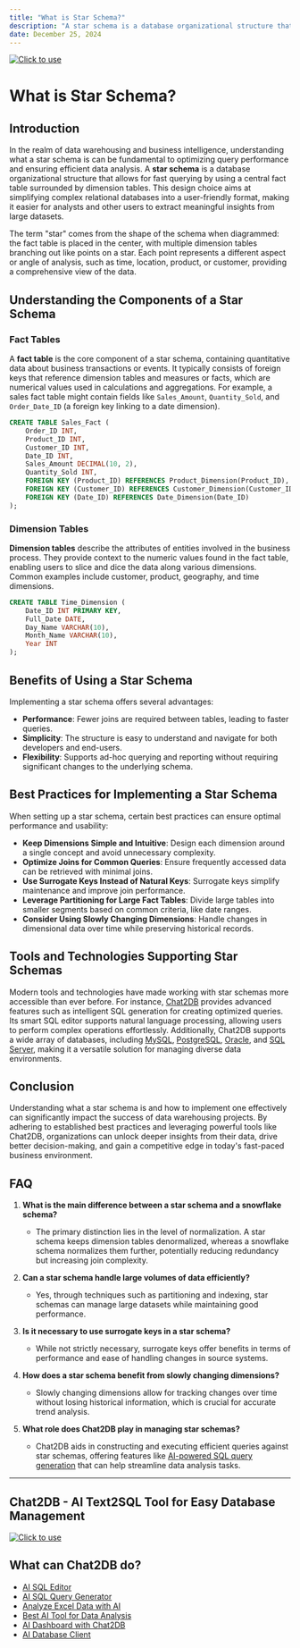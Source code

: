 ```yaml
---
title: "What is Star Schema?"
description: "A star schema is a database organizational structure that allows for fast querying by using a central fact table surrounded by dimension tables."
date: December 25, 2024
---
```

[![Click to use](/image/blog/bg/chat2db1.png)](https://app.chat2db.ai/)
# What is Star Schema?

## Introduction

In the realm of data warehousing and business intelligence, understanding what a star schema is can be fundamental to optimizing query performance and ensuring efficient data analysis. A **star schema** is a database organizational structure that allows for fast querying by using a central fact table surrounded by dimension tables. This design choice aims at simplifying complex relational databases into a user-friendly format, making it easier for analysts and other users to extract meaningful insights from large datasets.

The term "star" comes from the shape of the schema when diagrammed: the fact table is placed in the center, with multiple dimension tables branching out like points on a star. Each point represents a different aspect or angle of analysis, such as time, location, product, or customer, providing a comprehensive view of the data.

## Understanding the Components of a Star Schema

### Fact Tables

A **fact table** is the core component of a star schema, containing quantitative data about business transactions or events. It typically consists of foreign keys that reference dimension tables and measures or facts, which are numerical values used in calculations and aggregations. For example, a sales fact table might contain fields like `Sales_Amount`, `Quantity_Sold`, and `Order_Date_ID` (a foreign key linking to a date dimension).

```sql
CREATE TABLE Sales_Fact (
    Order_ID INT,
    Product_ID INT,
    Customer_ID INT,
    Date_ID INT,
    Sales_Amount DECIMAL(10, 2),
    Quantity_Sold INT,
    FOREIGN KEY (Product_ID) REFERENCES Product_Dimension(Product_ID),
    FOREIGN KEY (Customer_ID) REFERENCES Customer_Dimension(Customer_ID),
    FOREIGN KEY (Date_ID) REFERENCES Date_Dimension(Date_ID)
);
```

### Dimension Tables

**Dimension tables** describe the attributes of entities involved in the business process. They provide context to the numeric values found in the fact table, enabling users to slice and dice the data along various dimensions. Common examples include customer, product, geography, and time dimensions.

```sql
CREATE TABLE Time_Dimension (
    Date_ID INT PRIMARY KEY,
    Full_Date DATE,
    Day_Name VARCHAR(10),
    Month_Name VARCHAR(10),
    Year INT
);
```

## Benefits of Using a Star Schema

Implementing a star schema offers several advantages:

- **Performance**: Fewer joins are required between tables, leading to faster queries.
- **Simplicity**: The structure is easy to understand and navigate for both developers and end-users.
- **Flexibility**: Supports ad-hoc querying and reporting without requiring significant changes to the underlying schema.

## Best Practices for Implementing a Star Schema

When setting up a star schema, certain best practices can ensure optimal performance and usability:

- **Keep Dimensions Simple and Intuitive**: Design each dimension around a single concept and avoid unnecessary complexity.
- **Optimize Joins for Common Queries**: Ensure frequently accessed data can be retrieved with minimal joins.
- **Use Surrogate Keys Instead of Natural Keys**: Surrogate keys simplify maintenance and improve join performance.
- **Leverage Partitioning for Large Fact Tables**: Divide large tables into smaller segments based on common criteria, like date ranges.
- **Consider Using Slowly Changing Dimensions**: Handle changes in dimensional data over time while preserving historical records.

## Tools and Technologies Supporting Star Schemas

Modern tools and technologies have made working with star schemas more accessible than ever before. For instance, [Chat2DB](https://chat2db.ai) provides advanced features such as intelligent SQL generation for creating optimized queries. Its smart SQL editor supports natural language processing, allowing users to perform complex operations effortlessly. Additionally, Chat2DB supports a wide array of databases, including [MySQL](https://chat2db.ai/client/mysql), [PostgreSQL](https://chat2db.ai/client/postgresql), [Oracle](https://chat2db.ai/client/oracle), and [SQL Server](https://chat2db.ai/client/sqlserver), making it a versatile solution for managing diverse data environments.

## Conclusion

Understanding what a star schema is and how to implement one effectively can significantly impact the success of data warehousing projects. By adhering to established best practices and leveraging powerful tools like Chat2DB, organizations can unlock deeper insights from their data, drive better decision-making, and gain a competitive edge in today's fast-paced business environment.

## FAQ

1. **What is the main difference between a star schema and a snowflake schema?**
   - The primary distinction lies in the level of normalization. A star schema keeps dimension tables denormalized, whereas a snowflake schema normalizes them further, potentially reducing redundancy but increasing join complexity.

2. **Can a star schema handle large volumes of data efficiently?**
   - Yes, through techniques such as partitioning and indexing, star schemas can manage large datasets while maintaining good performance.

3. **Is it necessary to use surrogate keys in a star schema?**
   - While not strictly necessary, surrogate keys offer benefits in terms of performance and ease of handling changes in source systems.

4. **How does a star schema benefit from slowly changing dimensions?**
   - Slowly changing dimensions allow for tracking changes over time without losing historical information, which is crucial for accurate trend analysis.

5. **What role does Chat2DB play in managing star schemas?**
   - Chat2DB aids in constructing and executing efficient queries against star schemas, offering features like [AI-powered SQL query generation](https://chat2db.ai/feature/ai-sql-query-generator) that can help streamline data analysis tasks.

---

## Chat2DB - AI Text2SQL Tool for Easy Database Management

[![Click to use](/image/blog/chat2db.png)](https://app.chat2db.ai/)

## What can Chat2DB do?

- [AI SQL Editor](https://chat2db.ai/feature/AI%20SQL%20Editor)
- [AI SQL Query Generator](https://chat2db.ai/feature/AI%20SQL%20Query%20Generator)
- [Analyze Excel Data with AI](https://chat2db.ai/feature/Analyze%20Excel%20Data%20with%20AI)
- [Best AI Tool for Data Analysis](https://chat2db.ai/feature/Best%20AI%20Tool%20for%20Data%20Analysis)
- [AI Dashboard with Chat2DB](https://chat2db.ai/feature/AI%20Dashboard%20with%20Chat2DB)
- [AI Database Client](https://chat2db.ai/feature/AI%20Database%20Client)
